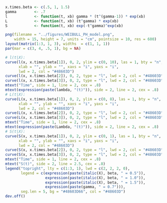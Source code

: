 ```r
x.times.beta <- c(.5, 1, 1.5)
gamma        <- .7
l            <- function(t, xb) gamma * (t^(gamma-1)) * exp(xb)
L            <- function(t, xb) (t^gamma) * exp(xb)
S            <- function(t, xb) exp(-t^gamma)^exp(xb)

png(filename = "../figures/WEIBULL_PH_model.png", 
    width = 15, height = 7, units = "cm", pointsize = 10, res = 600)
layout(matrix(1:3, 1, 3), widths  = c(1, 1, 1))
par(mar = c(3, 4, .5, 1), bg = NA)

# l(t|X):
curve(l(x, x.times.beta[1]), 0, 2, ylim = c(0, 10), las = 1, bty = "n", 
      xlab = "", ylab = "", xaxs = "i", yaxs = "i", 
      lwd = 2, col = "#48603D")
curve(l(x, x.times.beta[2]), 0, 2, type = "l", lwd = 2, col = "#48603D", lty = 2, add = TRUE)
curve(l(x, x.times.beta[3]), 0, 2, type = "l", lwd = 2, col = "#48603D", lty = 3, add = TRUE)
mtext("Time", side = 1, line = 2, cex = .8)
mtext(expression(paste(lambda, "(t)")), side = 2, line = 2, cex = .8)
# L(t|X):
curve(L(x, x.times.beta[1]), 0, 2, ylim = c(0, 8), las = 1, bty = "n", 
      xlab = "", ylab = "", xaxs = "i", yaxs = "i", 
      lwd = 2, col = "#48603D")
curve(L(x, x.times.beta[2]), 0, 2, type = "l", lwd = 2, col = "#48603D", lty = 2, add = TRUE)
curve(L(x, x.times.beta[3]), 0, 2, type = "l", lwd = 2, col = "#48603D", lty = 3, add = TRUE)
mtext("Time", side = 1, line = 2, cex = .8)
mtext(expression(paste(Lambda, "(t)")), side = 2, line = 2, cex = .8)
# S(t|X):
curve(S(x, x.times.beta[1]), 0, 2, ylim = c(0, 1), las = 1, bty = "n", 
      xlab = "", ylab = "", xaxs = "i", yaxs = "i", 
      lwd = 2, col = "#48603D")
curve(S(x, x.times.beta[2]), 0, 2, type = "l", lwd = 2, col = "#48603D", lty = 2, add = TRUE)
curve(S(x, x.times.beta[3]), 0, 2, type = "l", lwd = 2, col = "#48603D", lty = 3, add = TRUE)
mtext("Time", side = 1, line = 2, cex = .8)
mtext("S(t)", side = 2, line = 2.5, cex = .8)
legend("topright", lty = c(1:3, 1), lwd = c(2, 2, 2, 0), 
       legend = c(expression(paste(italic(X), beta, " = 0.5")), 
                  expression(paste(italic(X), beta, " = 1.0")), 
                  expression(paste(italic(X), beta, " = 1.5")), 
                  expression(paste(gamma, " = 0.7"))), 
       seg.len = 5, bg = "#48603D66", col = "#48603D")
dev.off()
```
